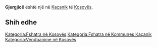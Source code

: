 {{Fshat në 
 | Emri                = Gjergjicë
 | EmriAlt                = 
 | NAME_SHORT_FORM=      
 | NAME_GENERIC=      
 | NAME_SORT_NAME_RO=      GJERGJICE
 | FULL_NAME_RO = Gjergjicë
 | FULL_NAME_ND_RO=Gjergjice
 | SORT_NAME_RG=GJERGJICE
 | FULL_NAME_RG=Gjergjicë
 | FULL_NAME_ND_RG=Gjergjice
 | SRP_NAME_SHORT_FORM=      
 | SRP_NAME_GENERIC=      
 | SRP_NAME_SORT_NAME_RO=      
 | SRP_FULL_NAME_RO = 
 | SRP_FULL_NAME_ND_RO=
 | SRP_SORT_NAME_RG=
 | SRP_FULL_NAME_RG=
 | SRP_FULL_NAME_ND_RG=
 | Emri (Rasa dhanore) = 
 | Figura              = 
 | Shteti              = Kosovo
 | Komuna              = Kaçanik
 | Kodi postar         = 
 | Sipërfaqja          = 

 | Popullsia           = 

 | Regj. i popullsisë  = 
 | Dend. e popullsisë  = 
 | Faqja zyrtare       = 
 <!--- Koordinatat ----> 
 | Gjerësia            = 42.558611
 | Gjatësia            = 20.8125
 | Lartësia            = 
}}
'''Gjergjicë''' është një [[]] në [[Kaçanik]] të [[Kosovës]].

<!-- == Gjeografia == -->
<!-- == Historia == -->
<!-- == Demografia == -->
== Shih edhe ==
{{Komuna Kaçanik}}
{{Kosovo-Administrata-Cung}}

[[Kategoria:Fshatra në Kosovës]]
[[Kategoria:Fshatra në Kommunes Kaçanik]]
[[Kategoria:Vendbanime në Kosovës]]
